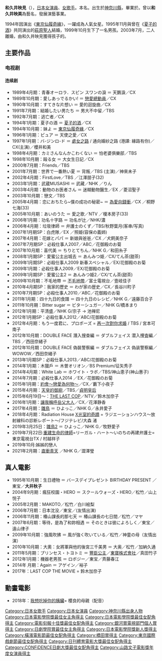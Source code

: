 {{noteTA
|G1=JP Show
}}
{{blpunsourced|time=2019-05-21}}
{{roughtranslation|time=2019-05-21}}
{{藝人
|姓名 = 和久井映見
|類型 = 女演員
|圖片 = 
|圖片尺寸 = 
|圖片簡介 = 
|原名 = 和久井 良子
|外文名 = 和久井 映見
|外文 =  ja
|羅馬拼音 = Wakui Emi
|英文名 = 
|暱稱 = 
|其他藝名 = 和久井 映美
|國籍 = {{JPN}}
|出生日期 = {{birth_date_and _age|1970|12|8}}
|出生地點 = {{JPN}}[[神奈川縣|神奈川縣]][[橫濱市|橫濱市]][[綠區_(橫濱市)|綠區]]
|逝世日期 = 
|逝世地點 = 
|職業 = [[演員|演員]]、[[歌手|歌手]]
|語言 = [[日本語|日本語]]
|教育程度 = {{tsl|ja|埼玉県立川口青陵高等学校|埼玉縣立川口青陵高等學校}}畢業
|配偶 = {{marriage|[[萩原聖人|萩原聖人]]|Nov 1, 1995|Jul 1, 2003}}
|出道地點 = 
|出道作 =
|出道日期 = 
|代表作 = {{tsl|ja|ピュア (テレビドラマ)|天使之愛}}
|活躍年代 = 1988年至今
|唱片公司 = 
|經紀公司 = 
|網站 =
|awards = [[日本電影金像獎|日本電影金像獎]]<br />最佳女配角<br />1991年『{{link-ja|息子|息子 (映画)}}』（飾川島征子）<br />最佳新人<br />1991年『{{link-ja|息子|息子 (映画)}}』（飾川島征子）<br />最佳女主角<br />1993年『[[虹的橋|虹的橋]]』（飾千代）<br />[[日刊體育電影大獎|日刊體育電影大獎]]<br />最佳女配角<br />『{{link-ja|息子|息子 (映画)}}』（飾川島征子）<br />『{{link-ja|就職戦線異状なし|就職戦線異状なし}}』（飾秋山葉子）<br />{{link-ja|山路ふみ子映画賞|山路ふみ子映画賞}}<br />1991年最佳女新人<br />1993年最佳女主角<br />[[橋田獎|橋田賞]]<br />『9・11 NYテロ真実の物語]』（飾杉山晴美）
|IMDb = 
}}
{{Japanese
|japanese=和久井 映見
|kana=わくい えみ
|romaji=Wakui Emi}}

'''和久井映見'''（{{bd|1970年|12月8日|catIdx=Wakui Emi}}），[[日本|日本]][[演員|女演員]]、[[歌手|女歌手]]。本名'''{{lang|ja|和久井良子}}'''。出生於[[神奈川縣|神奈川縣]]，畢業於{{link-ja|埼玉縣立川口青陵高等學校|埼玉県立川口青陵高等学校}}。曾以'''和久井映美'''為藝名，發展演藝事業。

1994年因演出《[[東京仙履奇緣|東京仙履奇緣]]》，一躍成為人氣女星。1995年11月與曾在《[[夏子的酒|夏子的酒]]》共同演出的[[萩原聖人|萩原聖人]]結婚，1999年10月生下了一名男孩。2003年7月{{fact|因萩原聖人嗜賭、風流}}，二人離婚，由和久井映見獲得孩子的{{link-ja|監護權 (日本)|親権|監護權}}。

== 主要作品 ==
=== 电视剧 ===
==== 连续剧 ====
*1989年4月期：青春オーロラ．スピン スワンの淚 ＝ 天鵝淚／CX
*1989年10月期：愛しあっでるかい! ＝ [[戀愛總動員|戀愛總動員]]／CX
*1990年10月期：すてきな片想い ＝ 愛的迴旋曲／CX
*1991年7月期：結婚したい男たち ＝ 男大不中留／TBS
*1992年7月期：逃亡者／CX
*1994年1月期：夏子の酒 ＝ [[夏子的酒|夏子的酒]]／CX
*1994年10月期：妹よ ＝ [[東京仙履奇緣|東京仙履奇緣]]／CX
*1996年1月期：ピュア ＝ 天使之愛／CX
*1997年1月期：バ-ジンロ-ド ＝ [[處女之路_(電視劇)|處女之路]] / 通向婚紗之路 (港譯: 緣路有你)／CX(主演)／櫻井和美
*1998年4月期：カミさんなんかこわくない ＝ 怕老婆俱樂部／TBS
*1998年10月期：毆る女 ＝ 大女生日記／CX
*2000年7月期：Friends／TBS
*2001年7月期：世界で一番熱い夏 ＝ 背叛／TBS (主演)／神來未子
*2002年4月期：FirstLove／TBS ／江澤朋子(32)
*2003年1月期：武蔵MUSASHI ＝ 武藏／NHK ／りん
*2003年4月期：動物のお医者さん ＝ 迷糊動物醫生／EX ／菱沼聖子
*2003年10月期：戀文／TBS
*2005年4月期：恋におちたら~僕の成功の秘密~ ＝ [[為愛向錢衝|為愛向錢衝]]／CX ／桐野七海(33)
*2005年10月期：あいのうた ＝ 愛之歌／NTV ／榎本房子(33)
*2006年1月期：功名十字路 ＝ 功名が辻／NHK/濃
*2006年4月期：垃圾律師 ＝ 弁護士のくず／TBS/秋野葉月(客串/写真)
*2007年1月期SP：白虎隊／EX ／照姫(容保の義姉)
*2007年4月期：花嫁とパパ ＝ 新娘與爸爸／CX ／犬飼美奈子
*2007年7月期SP：必殺仕事人2007／ABC／花御殿のお菊
*2007年10月期：喜代美 ＝ ちりとてちん／NHK G／和田糸子
*2008年1月期SP：愛蜜公主出城去 ＝ あんみつ姫／CX/てん茶(甜茶)
*2009年1月期SP：必殺仕事人2009 新春スペシャル／EX/花御殿のお菊
*2009年1月期：必殺仕事人2009／EX/花御殿のお菊
*2009年1月期SP：愛蜜公主2 ＝ あんみつ姫2／CX/てん茶(甜茶)
*2009年10月期：不毛地帶 ＝  [[不毛地帶|不毛地帶]]／富士電視台／壹岐佳子
*2010年4月期SP：我家的歷史 ＝ わが家の歴史／CX／長谷川町子
*2010年7月期SP：必殺仕事人2010／ABC／花御殿のお菊
*2011年1月期：四十九日的食譜 ＝ 四十九日のレシピ／NHK G／遠藤百合子
*2011年10月期：Bitter sugar ＝ ビターシュガー／NHK G/橋本まり
*2012年1月期：平清盛／NHK G/宗子 → 池禅尼
*2012年1月期SP：必殺仕事人2012／ABC/花御殿のお菊
*2012年4月期：もう一度君に、プロポーズ = [[再一次對你求婚|再一次對你求婚]] / TBS / 宮本可南子
*2012年10月期：DOUBLE FACE 潛入搜查編 ＝ ダブルフェイス 潜入捜査編／TBS	／西田奈緒子
*2012年10月期：DOUBLE FACE 偽裝警察編 ＝ ダブルフェイス 偽装警察編／WOWOW／西田奈緒子
*2013年1月期SP：必殺仕事人2013／ABC/花御殿のお菊
*2014年1月期：木獵戶 ＝ 木曽オリオン／BS Premium/征矢秀子
*2014年4月期：White Lab ＝ ホワイト・ラボ／TBS/神山恵子(神山惠子)
*2014年7月期：必殺仕事人2014 ／EX／花御殿のお菊
*2015年1月期：[[約會～戀愛為何物～|約會～戀愛為何物～]]／CX／藪下小夜子
*2015年4月期：[[天皇的御廚|天皇的御廚]]／TBS／[[貞明皇后_(大正天皇)|貞明皇后]]
*2015年6月19日～：[[THE_LAST_COP|THE LAST COP]]／NTV／鈴木加奈子
*2016年1月期：[[讓我稱呼岳父大人|讓我稱呼岳父大人]]／CX／花澤静香
*2017年4月期：[[雛鳥_(連續劇)|雛鳥]] ＝ ひよっこ／NHK G／永井愛子
*2018年4月期：Radiation House [[X光室的奇蹟|X光室的奇蹟]] = ラジエーションハウス～放射線科の診断レポート～/フジテレビ/大森 渚
*2019年3月25日：[[雛鳥_(連續劇)|雛鳥2]] ＝ ひよっこ／NHK G／牧野愛子
*2019年7月22日:[[重建生命的律師|重建生命的律師]]=リーガル・ハート～いのちの再建弁護士=東京電視台TX / 村越祥子
*2019年10月:姊姊的戀人
*2021年2月期：[[直衝青天|直衝青天]] ／NHK G／澀澤瑩

== 真人電影 ==
*1995年10月期：生日禮物 ＝ バースデイプレゼント BIRTHDAY PRESENT ／東宝／'''大井秋子'''
*2004年9月期：瘋狂校園・HERO ＝ スクールウォーズ・HERO／松竹／山上悦子
*2005年2月期：MAKOTO／松竹／白川絵梨
*2006年7月期：日本沈没／東宝／(友情出演)
*2006年11月期：椿山課長的那七天 ＝ 椿山課長の七日間／松竹／マヤ
*2007年6月期：等待，是為了和妳相遇 ＝ そのときは彼によろしく／東宝／遠山律子
*2009年10月期：強風吹拂 ＝ 風が強く吹いている／松竹／神童の母（友情出演）
*2010年10月期：大奧：女將軍與他的後宮三千美男 ＝ 大奥／松竹／加納久通
*2011年5月期：プリンセス・トヨトミ ＝ [[豐臣公主|豐臣公主]]／[[東寶株式會社|東寶株式會社]]／真田竹子
*2012年1月期：機器老男孩 ＝ ロボジー／東宝／斉藤春江
*2014年 月期：Again ＝ アゲイン／裕子
*2017年：LAST COP THE MOVIE = 鈴木加奈子

== 動畫電影 ==
*2018年：[[我想吃掉你的胰臟|我想吃掉你的胰臟]]= 櫻良的母親（配音）

{{日刊體育電影大獎最佳女配角獎}}
{{日本電影金像獎最佳女主角}}
{{日本電影金像獎最佳女配角}}
{{日本電影金像獎新人獎}}
{{電影旬報十佳獎最佳女配角}}
{{銀河賞個人賞}}
{{日劇學院賞最佳女主角}}
{{東京國際戲劇節最佳女配角}}
{{CONFiDENCE日劇大獎最佳女配角}}
{{橫濱電影節最佳女配角}}
{{日本電影影評人大獎最佳女主角獎}}
{{山路文子電影獎年度女演員}}
{{Authority control}}
{{DEFAULTSORT:Wakui, Emi}}
[[Category:日本女歌手|Category:日本女歌手]]
[[Category:日本女演員|Category:日本女演員]]
[[Category:神奈川縣出身人物|Category:神奈川縣出身人物]]
[[Category:日本電影學院獎最佳女主角得主|Category:日本電影學院獎最佳女主角得主]]
[[Category:日本電影學院獎最佳女配角得主|Category:日本電影學院獎最佳女配角得主]]
[[Category:電影旬報十佳獎最佳女配角得主|Category:電影旬報十佳獎最佳女配角得主]]
[[Category:銀河賞電視部門個人賞得主|Category:銀河賞電視部門個人賞得主]]
[[Category:日劇學院賞最佳女主角得主|Category:日劇學院賞最佳女主角得主]]
[[Category:日本電影學院獎新人獎得主|Category:日本電影學院獎新人獎得主]]
[[Category:橫濱電影節最佳女配角得主|Category:橫濱電影節最佳女配角得主]]
[[Category:橋田賞得主|Category:橋田賞得主]]
[[Category:東京國際戲劇節最佳女配角得主|Category:東京國際戲劇節最佳女配角得主]]
[[Category:日刊體育電影大獎最佳女配角得主|Category:日刊體育電影大獎最佳女配角得主]]
[[Category:CONFiDENCE日劇大獎最佳女配角得主|Category:CONFiDENCE日劇大獎最佳女配角得主]]
[[Category:山路文子電影獎年度女演員得主|Category:山路文子電影獎年度女演員得主]]